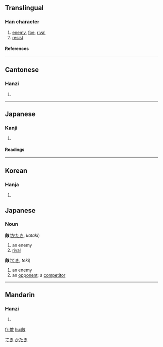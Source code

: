 {{see|敌}}

==Translingual==
===Han character===
{{Han char|rn=66|rad=攴|as=11|sn=15|four=0824<sub>0</sub>|canj=卜月人大 (YBOK)}}
# [[enemy]], [[foe]], [[rival]]
# [[resist]]
====References====
{{Han ref|kx=0474.480|dkj=13354|dj=0828.290|hdz=21475.040|uh=6575|ud=25973|bh=BCC4|bd=48324}}

----
==Cantonese==
===Hanzi===
{{yue-hanzi|jyut=|y=dik6}}
# {{defn|Cantonese}}

----
==Japanese==
===Kanji===
{{ja-kanji|grade=5|rs=攴11}}
# {{defn|Japanese}} 
====Readings====
{{ja-readings|on=[[てき]] (teki)|kun=[[かたき]] (kataki), [[あだ]] (ada)}}

----
==Korean==
===Hanja===
{{ko-hanja|hangeul=적|eumhun=|rv=jeok|mr=chŏk|y=cek}}
# {{defn|Korean}}



==Japanese==
===Noun===
'''敵'''([[かたき]], ''kataki'')
#an enemy
#[[rival]]
'''敵'''([[てき]], ''teki'')
#an enemy
#an [[opponent]]; a [[competitor]]



[[Category:Japanese nouns|てき]]
[[Category:Japanese nouns|かたき]]

----
==Mandarin==
===Hanzi===
{{cmn-hanzi|sim=敌|pin=[[dí]] (di2)|wg=ti<sup>2</sup>}}
# {{defn|Mandarin}}

[[fr:敵]]
[[hu:敵]]